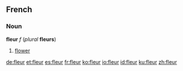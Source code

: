 ==French==
===Noun===
'''fleur''' ''f'' (''plural'' '''fleurs''')

# [[flower]]

[[de:fleur]]
[[et:fleur]]
[[es:fleur]]
[[fr:fleur]]
[[ko:fleur]]
[[io:fleur]]
[[id:fleur]]
[[ku:fleur]]
[[zh:fleur]]